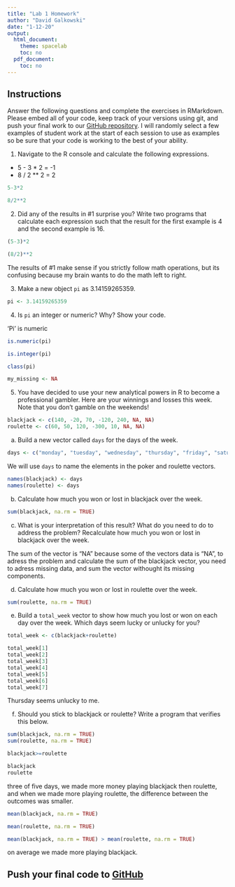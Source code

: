 ```yaml
---
title: "Lab 1 Homework"
author: "David Galkowski"
date: "1-12-20"
output:
  html_document:
    theme: spacelab
    toc: no
  pdf_document:
    toc: no
---
```




## Instructions
Answer the following questions and complete the exercises in RMarkdown. Please embed all of your code, keep track of your versions using git, and push your final work to our [GitHub repository](https://github.com/FRS417-DataScienceBiologists). I will randomly select a few examples of student work at the start of each session to use as examples so be sure that your code is working to the best of your ability.  

1. Navigate to the R console and calculate the following expressions.  
  + 5 - 3 * 2    = -1
  + 8 / 2 ** 2   =  2
```r
5-3*2
```
```r
8/2**2
```
  
  
2. Did any of the results in #1 surprise you? Write two programs that calculate each expression such that the result for the first example is 4 and the second example is 16.  
```r
(5-3)*2
```
```r
(8/2)**2
```


The results of #1 make sense if you strictly follow math operations, but its confusing because my brain wants to do the math left to right.  

3. Make a new object `pi` as 3.14159265359.  

```r
pi <- 3.14159265359
```


4. Is `pi` an integer or numeric? Why? Show your code.  

'Pi' is numeric 
```r
is.numeric(pi)
```

```r
is.integer(pi)
```
```r
class(pi)
```
```r
my_missing <- NA
```


5. You have decided to use your new analytical powers in R to become a professional gambler. Here are your winnings and losses this week. Note that you don't gamble on the weekends!  
```r
blackjack <- c(140, -20, 70, -120, 240, NA, NA)
roulette <- c(60, 50, 120, -300, 10, NA, NA)
```

a. Build a new vector called `days` for the days of the week. 

```r
days <- c("monday", "tuesday", "wednesday", "thursday", "friday", "saturday", "sunday")
```


We will use `days` to name the elements in the poker and roulette vectors.
```r
names(blackjack) <- days
names(roulette) <- days
```

b. Calculate how much you won or lost in blackjack over the week.  

```r
sum(blackjack, na.rm = TRUE)
```




c. What is your interpretation of this result? What do you need to do to address the problem? Recalculate how much you won or lost in blackjack over the week.  

The sum of the vector is "NA" because some of the vectors data is "NA", to adress the problem and calculate the sum of the blackjack vector, you need to adress missing data, and sum the vector withought its missing components.

d. Calculate how much you won or lost in roulette over the week.  
```r
sum(roulette, na.rm = TRUE)
```


e. Build a `total_week` vector to show how much you lost or won on each day over the week. Which days seem lucky or unlucky for you?
```r
total_week <- c(blackjack+roulette)
```
```r
total_week[1]
total_week[2]
total_week[3]
total_week[4]
total_week[5]
total_week[6]
total_week[7]
```
Thursday seems unlucky to me. 


f. Should you stick to blackjack or roulette? Write a program that verifies this below.  
```r
sum(blackjack, na.rm = TRUE)
sum(roulette, na.rm = TRUE)
```
```r
blackjack>=roulette
```

```r
blackjack
roulette
```
three of five days, we made more money playing blackjack then roulette, and when we made more playing roulette, the difference between the outcomes was smaller. 

```r
mean(blackjack, na.rm = TRUE)
```
```r
mean(roulette, na.rm = TRUE)
```
```r
mean(blackjack, na.rm = TRUE) > mean(roulette, na.rm = TRUE)
```


on average we made more playing blackjack. 

## Push your final code to [GitHub](https://github.com/FRS417-DataScienceBiologists)
